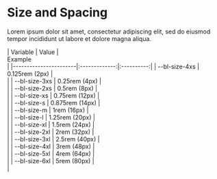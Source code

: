 
<Meta title="Design System/Size and Spacing" />

<style>
{`
* {
	--bl-size-4xs: .125rem;
	--bl-size-3xs: .25rem;
	--bl-size-2xs: .5rem;
	--bl-size-xs: .75rem;
	--bl-size-s: .875rem;
	--bl-size-m: 1rem;
	--bl-size-l: 1.25rem;
	--bl-size-xl: 1.5rem;
	--bl-size-2xl: 2rem;
	--bl-size-3xl: 2.5rem;
	--bl-size-4xl: 3rem;
	--bl-size-5xl: 4rem;
	--bl-size-6xl: 5rem;
}
`}
</style>

# Size and Spacing

Lorem ipsum dolor sit amet, consectetur adipiscing elit, sed do eiusmod tempor incididunt ut labore et dolore magna aliqua.

<div class="card">
| Variable                |      Value      |   <div style={{ width: '25rem' }}>Example</div>  |
|-----------------------|:-------------:|:----------:|
| --bl-size-4xs |  0.125rem (2px)   | <div style={{ width: 'var(--bl-size-6xl)', height: 'var(--bl-size-4xs)', backgroundColor: '#d9e0e8' }}></div> |
| --bl-size-3xs |  0.25rem  (4px)   | <div style={{ width: 'var(--bl-size-6xl)', height: 'var(--bl-size-3xs)', backgroundColor: '#d9e0e8' }}></div> |
| --bl-size-2xs |  0.5rem  (8px)    | <div style={{ width: 'var(--bl-size-6xl)', height: 'var(--bl-size-2xs)', backgroundColor: '#d9e0e8' }}></div> |
| --bl-size-xs  |  0.75rem  (12px)  | <div style={{ width: 'var(--bl-size-6xl)', height: 'var(--bl-size-xs)', backgroundColor: '#d9e0e8' }}></div> |
| --bl-size-s   |  0.875rem  (14px) | <div style={{ width: 'var(--bl-size-6xl)', height: 'var(--bl-size-s)', backgroundColor: '#d9e0e8' }}></div> |
| --bl-size-m   |  1rem  (16px)     | <div style={{ width: 'var(--bl-size-6xl)', height: 'var(--bl-size-m)', backgroundColor: '#d9e0e8' }}></div> |
| --bl-size-l   |  1.25rem  (20px)  | <div style={{ width: 'var(--bl-size-6xl)', height: 'var(--bl-size-l)', backgroundColor: '#d9e0e8' }}></div> |
| --bl-size-xl  |  1.5rem  (24px)   | <div style={{ width: 'var(--bl-size-6xl)', height: 'var(--bl-size-xl)', backgroundColor: '#d9e0e8' }}></div> |
| --bl-size-2xl |  2rem  (32px)     | <div style={{ width: 'var(--bl-size-6xl)', height: 'var(--bl-size-2xl)', backgroundColor: '#d9e0e8' }}></div> |
| --bl-size-3xl |  2.5rem  (40px)   | <div style={{ width: 'var(--bl-size-6xl)', height: 'var(--bl-size-3xl)', backgroundColor: '#d9e0e8' }}></div> |
| --bl-size-4xl |  3rem  (48px)     | <div style={{ width: 'var(--bl-size-6xl)', height: 'var(--bl-size-4xl)', backgroundColor: '#d9e0e8' }}></div> |
| --bl-size-5xl |  4rem  (64px)     | <div style={{ width: 'var(--bl-size-6xl)', height: 'var(--bl-size-5xl)', backgroundColor: '#d9e0e8' }}></div> |
| --bl-size-6xl |  5rem  (80px)     | <div style={{ width: 'var(--bl-size-6xl)', height: 'var(--bl-size-6xl)', backgroundColor: '#d9e0e8' }}></div> |
</div>